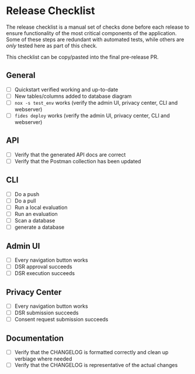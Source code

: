 
<NextSeo
  title="Release Checklist"
  description="A predefined checklist to verify all critical aspects are addressed before the release of a new version to maintain product quality."
/>

# Release Checklist

The release checklist is a manual set of checks done before each release to ensure functionality of the most critical components of the application. Some of these steps are redundant with automated tests, while others are _only_ tested here as part of this check.

This checklist can be copy/pasted into the final pre-release PR.

## General

- [ ] Quickstart verified working and up-to-date
- [ ] New tables/columns added to database diagram
- [ ] `nox -s test_env` works (verify the admin UI, privacy center, CLI and webserver)
- [ ] `fides deploy` works (verify the admin UI, privacy center, CLI and webserver)

## API

- [ ] Verify that the generated API docs are correct
- [ ] Verify that the Postman collection has been updated

## CLI

- [ ] Do a push
- [ ] Do a pull
- [ ] Run a local evaluation
- [ ] Run an evaluation
- [ ] Scan a database
- [ ] generate a database

## Admin UI

- [ ] Every navigation button works
- [ ] DSR approval succeeds
- [ ] DSR execution succeeds

## Privacy Center

- [ ] Every navigation button works
- [ ] DSR submission succeeds
- [ ] Consent request submission succeeds

## Documentation

- [ ] Verify that the CHANGELOG is formatted correctly and clean up verbiage where needed
- [ ] Verify that the CHANGELOG is representative of the actual changes
